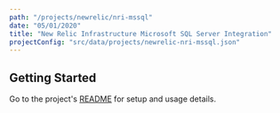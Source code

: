 ```yaml
---
path: "/projects/newrelic/nri-mssql"
date: "05/01/2020"
title: "New Relic Infrastructure Microsoft SQL Server Integration"
projectConfig: "src/data/projects/newrelic-nri-mssql.json"
---
```


## Getting Started

Go to the project's [README](https://github.com/newrelic/nri-mssql#readme) for setup and usage details.






